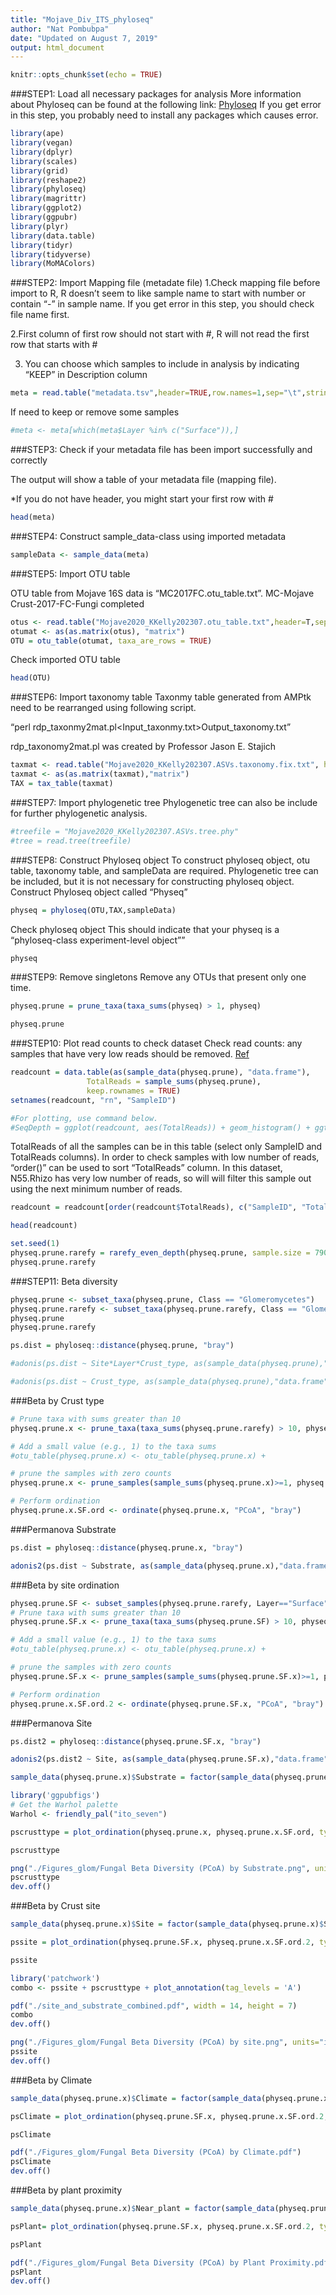 ```yaml
---
title: "Mojave_Div_ITS_phyloseq"
author: "Nat Pombubpa"
date: "Updated on August 7, 2019"
output: html_document
---
```


```r
knitr::opts_chunk$set(echo = TRUE)
```

###STEP1: Load all necessary packages for analysis
More information about Phyloseq can be found at the following link: [Phyloseq](https://joey711.github.io/phyloseq/)
If you get error in this step, you probably need to install any packages which causes error.

```r
library(ape)
library(vegan)
library(dplyr)
library(scales)
library(grid)
library(reshape2)
library(phyloseq)
library(magrittr)
library(ggplot2)
library(ggpubr)
library(plyr)
library(data.table)
library(tidyr)
library(tidyverse)
library(MoMAColors)

```


###STEP2: Import Mapping file (metadate file)
1.Check mapping file before import to R, R doesn’t seem to like sample name to start with number or contain “-” in sample name. If you get error in this step, you should check file name first.

2.First column of first row should not start with #, R will not read the first row that starts with #

3. You can choose which samples to include in analysis by indicating "KEEP" in Description column

```r
meta = read.table("metadata.tsv",header=TRUE,row.names=1,sep="\t",stringsAsFactors=FALSE)
```

If need to keep or remove some samples
```r
#meta <- meta[which(meta$Layer %in% c("Surface")),]
```

###STEP3: Check if your metadata file has been import successfully and correctly

The output will show a table of your metadata file (mapping file).

*If you do not have header, you might start your first row with #

```r
head(meta)
```

###STEP4: Construct sample_data-class using imported metadata

```r
sampleData <- sample_data(meta)
```

###STEP5: Import OTU table

OTU table from Mojave 16S data is “MC2017FC.otu_table.txt”.
MC-Mojave Crust-2017-FC-Fungi completed

```r
otus <- read.table("Mojave2020_KKelly202307.otu_table.txt",header=T,sep="\t",row.names=1)
otumat <- as(as.matrix(otus), "matrix")
OTU = otu_table(otumat, taxa_are_rows = TRUE)
```

Check imported OTU table

```r
head(OTU)
```

###STEP6: Import taxonomy table
Taxonmy table generated from AMPtk need to be rearranged using following script.

“perl rdp_taxonmy2mat.pl<Input_taxonmy.txt>Output_taxonomy.txt”

rdp_taxonomy2mat.pl was created by Professor Jason E. Stajich

```r
taxmat <- read.table("Mojave2020_KKelly202307.ASVs.taxonomy.fix.txt", header=T,sep="\t",row.names=1)
taxmat <- as(as.matrix(taxmat),"matrix")
TAX = tax_table(taxmat)
```

###STEP7: Import phylogenetic tree
Phylogenetic tree can also be include for further phylogenetic analysis.

```r
#treefile = "Mojave2020_KKelly202307.ASVs.tree.phy"
#tree = read.tree(treefile)
```

###STEP8: Construct Phyloseq object
To construct phyloseq object, otu table, taxonomy table, and sampleData are required. Phylogenetic tree can be included, but it is not necessary for constructing phyloseq object.
Construct Phyloseq object called "Physeq"

```r
physeq = phyloseq(OTU,TAX,sampleData)
```

Check phyloseq object
This should indicate that your physeq is a "phyloseq-class experiment-level object""

```r
physeq
```

###STEP9: Remove singletons
Remove any OTUs that present only one time.

```r
physeq.prune = prune_taxa(taxa_sums(physeq) > 1, physeq)
```

```r
physeq.prune
```

###STEP10: Plot read counts to check dataset
Check read counts: any samples that have very low reads should be removed.
[Ref](http://evomics.org/wp-content/uploads/2016/01/phyloseq-Lab-01-Answers.html)

```r
readcount = data.table(as(sample_data(physeq.prune), "data.frame"),
                 TotalReads = sample_sums(physeq.prune), 
                 keep.rownames = TRUE)
setnames(readcount, "rn", "SampleID")

#For plotting, use command below.
#SeqDepth = ggplot(readcount, aes(TotalReads)) + geom_histogram() + ggtitle("Sequencing Depth")
```

TotalReads of all the samples can be in this table (select only SampleID and TotalReads columns).
In order to check samples with low number of reads, "order()" can be used to sort "TotalReads" column.
In this dataset, N55.Rhizo has very low number of reads, so will will filter this sample out using the next minimum number of reads.
```r
readcount = readcount[order(readcount$TotalReads), c("SampleID", "TotalReads")]
```

```r
head(readcount)
```

```r
set.seed(1)
physeq.prune.rarefy = rarefy_even_depth(physeq.prune, sample.size = 7909, replace = FALSE, trimOTUs = FALSE)
physeq.prune.rarefy
```

###STEP11: Beta diversity
```r
physeq.prune <- subset_taxa(physeq.prune, Class == "Glomeromycetes")
physeq.prune.rarefy <- subset_taxa(physeq.prune.rarefy, Class == "Glomeromycetes")
physeq.prune 
physeq.prune.rarefy

ps.dist = phyloseq::distance(physeq.prune, "bray")
```

```r
#adonis(ps.dist ~ Site*Layer*Crust_type, as(sample_data(physeq.prune),"data.frame"))
```

```r
#adonis(ps.dist ~ Crust_type, as(sample_data(physeq.prune),"data.frame"))
```






###Beta by Crust type
```r
# Prune taxa with sums greater than 10
physeq.prune.x <- prune_taxa(taxa_sums(physeq.prune.rarefy) > 10, physeq.prune.rarefy)

# Add a small value (e.g., 1) to the taxa sums
#otu_table(physeq.prune.x) <- otu_table(physeq.prune.x) + 

# prune the samples with zero counts
physeq.prune.x <- prune_samples(sample_sums(physeq.prune.x)>=1, physeq.prune.x)

# Perform ordination
physeq.prune.x.SF.ord <- ordinate(physeq.prune.x, "PCoA", "bray")

```

###Permanova Substrate

```r

ps.dist = phyloseq::distance(physeq.prune.x, "bray")

adonis2(ps.dist ~ Substrate, as(sample_data(physeq.prune.x),"data.frame"))
```
###Beta by site ordination

```r

physeq.prune.SF <- subset_samples(physeq.prune.rarefy, Layer=="Surface")
# Prune taxa with sums greater than 10
physeq.prune.SF.x <- prune_taxa(taxa_sums(physeq.prune.SF) > 10, physeq.prune.SF)

# Add a small value (e.g., 1) to the taxa sums
#otu_table(physeq.prune.x) <- otu_table(physeq.prune.x) + 

# prune the samples with zero counts
physeq.prune.SF.x <- prune_samples(sample_sums(physeq.prune.SF.x)>=1, physeq.prune.SF.x)

# Perform ordination
physeq.prune.x.SF.ord.2 <- ordinate(physeq.prune.SF.x, "PCoA", "bray")

```
###Permanova Site

```r

ps.dist2 = phyloseq::distance(physeq.prune.SF.x, "bray")

adonis2(ps.dist2 ~ Site, as(sample_data(physeq.prune.SF.x),"data.frame"))
```

```r
sample_data(physeq.prune.x)$Substrate = factor(sample_data(physeq.prune.x)$Substrate, levels = c("Moss Crust","Subsurface", "Dirt", "Surface Sterile"))
```

```r
library('ggpubfigs')
# Get the Warhol palette
Warhol <- friendly_pal("ito_seven")

```


```r
pscrusttype = plot_ordination(physeq.prune.x, physeq.prune.x.SF.ord, type = "Substrate", color = "Substrate")  + theme_bw() + stat_ellipse(geom = "polygon", alpha = 1/12) + theme(panel.grid.major = element_blank(), panel.grid.minor = element_blank()) + geom_point(size=5) + scale_colour_manual(values = Warhol) + annotate("text", x = 1, y = 0.54, label = "PERMANOVA, p = 0.006")

pscrusttype

```
```r
png("./Figures_glom/Fungal Beta Diversity (PCoA) by Substrate.png", units="in", width = 8, height = 5, res = 300 )
pscrusttype
dev.off()
```
###Beta by Crust site

```r
sample_data(physeq.prune.x)$Site = factor(sample_data(physeq.prune.x)$Site, levels = c("CIMA", "AB", "ODLO", "TP", "TP2", "GMT"))
```




```r
pssite = plot_ordination(physeq.prune.SF.x, physeq.prune.x.SF.ord.2, type = "Site", color = "Site")  + theme_bw() + stat_ellipse(geom = "polygon", alpha = 1/12) + theme(panel.grid.major = element_blank(), panel.grid.minor = element_blank()) + geom_point(size=5) + scale_colour_manual(values = Warhol) + annotate("text", x = -.5, y = -.7, label = "PERMANOVA, p = 0.003")

pssite
```

```r
library('patchwork')
combo <- pssite + pscrusttype + plot_annotation(tag_levels = 'A')
```

```r
pdf("./site_and_substrate_combined.pdf", width = 14, height = 7)
combo
dev.off()
```

```r
png("./Figures_glom/Fungal Beta Diversity (PCoA) by site.png", units="in", width = 8, height = 5, res = 300 )
pssite
dev.off()
```

###Beta by Climate



```r
sample_data(physeq.prune.x)$Climate = factor(sample_data(physeq.prune.x)$Climate, levels = c("Mojave_Desert","Colorado_Desert", "Coastal"))
```

```r
psClimate = plot_ordination(physeq.prune.SF.x, physeq.prune.x.SF.ord.2, type = "Climate", color = "Climate")  + theme_bw() + stat_ellipse(geom = "polygon", alpha = 1/12) + theme(panel.grid.major = element_blank(), panel.grid.minor = element_blank()) + geom_point(size=5) + scale_colour_manual(values = Warhol) 

psClimate
```

```r
pdf("./Figures_glom/Fungal Beta Diversity (PCoA) by Climate.pdf")
psClimate
dev.off()
```

###Beta by plant proximity

```r
sample_data(physeq.prune.x)$Near_plant = factor(sample_data(physeq.prune.x)$Near_plant, levels = c("Near_Plant","Not_Near"))
```


```r
psPlant= plot_ordination(physeq.prune.SF.x, physeq.prune.x.SF.ord.2, type = "Near_plant", color = "Near_plant")  + theme_bw() + ggtitle("Fungal Beta Diversity (PCoA) by plant proximity") + theme(plot.title = element_text(hjust = 0.5)) + stat_ellipse(geom = "polygon", alpha = 1/12) + theme(panel.grid.major = element_blank(), panel.grid.minor = element_blank()) + geom_point(size=5) + scale_colour_manual(values = Warhol) 

psPlant
```

```r
pdf("./Figures_glom/Fungal Beta Diversity (PCoA) by Plant Proximity.pdf")
psPlant
dev.off()
```


